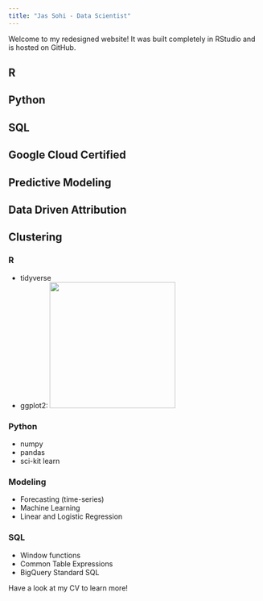 ```yaml
---
title: "Jas Sohi - Data Scientist"
---
```


Welcome to my redesigned website! It was built completely in RStudio and is hosted on GitHub.

## R 
## Python 
## SQL 
## Google Cloud Certified

## Predictive Modeling 
## Data Driven Attribution
## Clustering

### R

* tidyverse 
* ggplot2: [<img src="images/ggplot2.jpg" width="250"/>](images/ggplot2.jpg)

### Python

* numpy
* pandas
* sci-kit learn 

### Modeling

* Forecasting (time-series)
* Machine Learning
* Linear and Logistic Regression

### SQL

* Window functions
* Common Table Expressions
* BigQuery Standard SQL

Have a look at my CV to learn more! 
